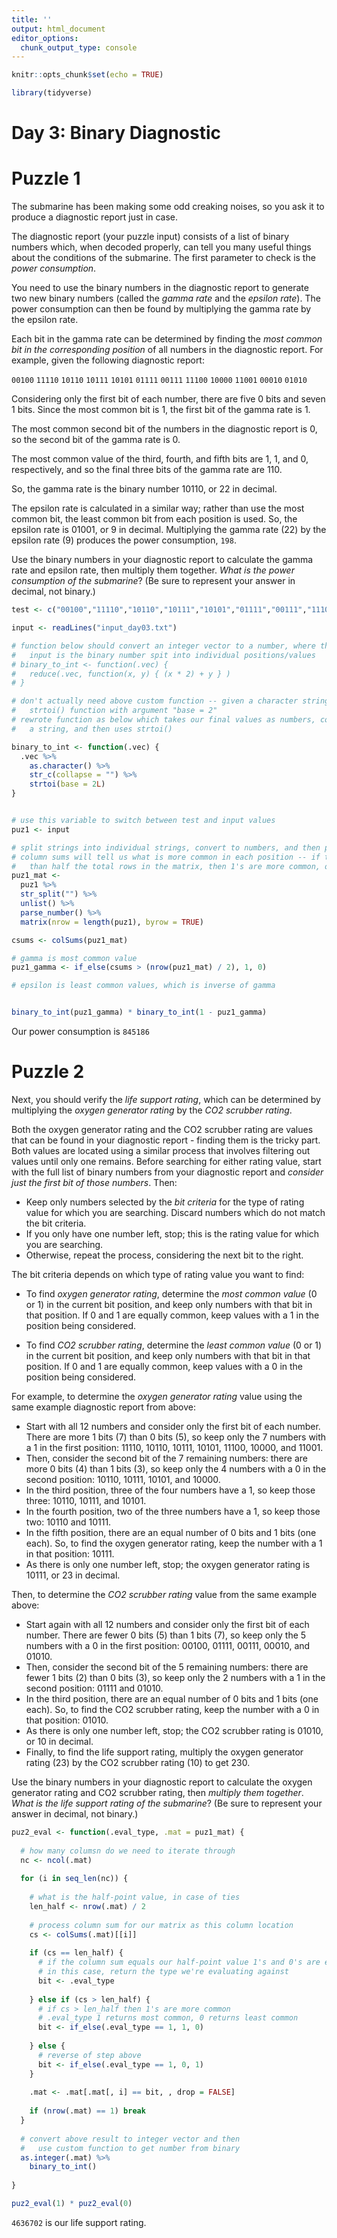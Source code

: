 ```yaml
---
title: ''
output: html_document
editor_options: 
  chunk_output_type: console
---
```


```r
knitr::opts_chunk$set(echo = TRUE)

library(tidyverse)
```

# Day 3: Binary Diagnostic

# Puzzle 1

The submarine has been making some odd creaking noises, so you ask it to produce a diagnostic report just in case.

The diagnostic report (your puzzle input) consists of a list of binary numbers which, when decoded properly, can tell you many useful things about the conditions of the submarine. The first parameter to check is the *power consumption*.

You need to use the binary numbers in the diagnostic report to generate two new binary numbers (called the *gamma rate* and the *epsilon rate*). The power consumption can then be found by multiplying the gamma rate by the epsilon rate.

Each bit in the gamma rate can be determined by finding the *most common bit in the corresponding position* of all numbers in the diagnostic report. For example, given the following diagnostic report:

`00100`
`11110`
`10110`
`10111`
`10101`
`01111`
`00111`
`11100`
`10000`
`11001`
`00010`
`01010`

Considering only the first bit of each number, there are five 0 bits and seven 1 bits. Since the most common bit is 1, the first bit of the gamma rate is 1.

The most common second bit of the numbers in the diagnostic report is 0, so the second bit of the gamma rate is 0.

The most common value of the third, fourth, and fifth bits are 1, 1, and 0, respectively, and so the final three bits of the gamma rate are 110.

So, the gamma rate is the binary number 10110, or 22 in decimal.

The epsilon rate is calculated in a similar way; rather than use the most common bit, the least common bit from each position is used. So, the epsilon rate is 01001, or 9 in decimal. Multiplying the gamma rate (22) by the epsilon rate (9) produces the power consumption, `198`.

Use the binary numbers in your diagnostic report to calculate the gamma rate and epsilon rate, then multiply them together. *What is the power consumption of the submarine*? (Be sure to represent your answer in decimal, not binary.)


```r
test <- c("00100","11110","10110","10111","10101","01111","00111","11100","10000","11001","00010","01010")

input <- readLines("input_day03.txt")

```


```r
# function below should convert an integer vector to a number, where the integer vector
#   input is the binary number spit into individual positions/values
# binary_to_int <- function(.vec) {
#   reduce(.vec, function(x, y) { (x * 2) + y } )
# }

# don't actually need above custom function -- given a character string, we can use the 
#   strtoi() function with argument "base = 2"
# rewrote function as below which takes our final values as numbers, converts it back to 
#   a string, and then uses strtoi()

binary_to_int <- function(.vec) {
  .vec %>% 
    as.character() %>% 
    str_c(collapse = "") %>% 
    strtoi(base = 2L)
}


# use this variable to switch between test and input values
puz1 <- input

# split strings into individual strings, convert to numbers, and then put in a matrix
# column sums will tell us what is more common in each position -- if the colsum is greater
#   than half the total rows in the matrix, then 1's are more common, otherwise 0's are
puz1_mat <- 
  puz1 %>% 
  str_split("") %>% 
  unlist() %>% 
  parse_number() %>% 
  matrix(nrow = length(puz1), byrow = TRUE) 

csums <- colSums(puz1_mat)

# gamma is most common value
puz1_gamma <- if_else(csums > (nrow(puz1_mat) / 2), 1, 0)

# epsilon is least common values, which is inverse of gamma


binary_to_int(puz1_gamma) * binary_to_int(1 - puz1_gamma)

```

Our power consumption is `845186`



# Puzzle 2

Next, you should verify the *life support rating*, which can be determined by multiplying the *oxygen generator rating* by the *CO2 scrubber rating*.

Both the oxygen generator rating and the CO2 scrubber rating are values that can be found in your diagnostic report - finding them is the tricky part. Both values are located using a similar process that involves filtering out values until only one remains. Before searching for either rating value, start with the full list of binary numbers from your diagnostic report and *consider just the first bit of those numbers*. Then:

- Keep only numbers selected by the *bit criteria* for the type of rating value for which you are searching. Discard numbers which do not match the bit criteria.
- If you only have one number left, stop; this is the rating value for which you are searching.
- Otherwise, repeat the process, considering the next bit to the right.


The bit criteria depends on which type of rating value you want to find:

- To find *oxygen generator rating*, determine the *most common value* (0 or 1) in the current bit position, and keep only numbers with that bit in that position. If 0 and 1 are equally common, keep values with a 1 in the position being considered.

- To find *CO2 scrubber rating*, determine the *least common value* (0 or 1) in the current bit position, and keep only numbers with that bit in that position. If 0 and 1 are equally common, keep values with a 0 in the position being considered.


For example, to determine the *oxygen generator rating* value using the same example diagnostic report from above:

- Start with all 12 numbers and consider only the first bit of each number. There are more 1 bits (7) than 0 bits (5), so keep only the 7 numbers with a 1 in the first position: 11110, 10110, 10111, 10101, 11100, 10000, and 11001.
- Then, consider the second bit of the 7 remaining numbers: there are more 0 bits (4) than 1 bits (3), so keep only the 4 numbers with a 0 in the second position: 10110, 10111, 10101, and 10000.
- In the third position, three of the four numbers have a 1, so keep those three: 10110, 10111, and 10101.
- In the fourth position, two of the three numbers have a 1, so keep those two: 10110 and 10111.
- In the fifth position, there are an equal number of 0 bits and 1 bits (one each). So, to find the oxygen generator rating, keep the number with a 1 in that position: 10111.
- As there is only one number left, stop; the oxygen generator rating is 10111, or 23 in decimal.

Then, to determine the *CO2 scrubber rating* value from the same example above:

- Start again with all 12 numbers and consider only the first bit of each number. There are fewer 0 bits (5) than 1 bits (7), so keep only the 5 numbers with a 0 in the first position: 00100, 01111, 00111, 00010, and 01010.
- Then, consider the second bit of the 5 remaining numbers: there are fewer 1 bits (2) than 0 bits (3), so keep only the 2 numbers with a 1 in the second position: 01111 and 01010.
- In the third position, there are an equal number of 0 bits and 1 bits (one each). So, to find the CO2 scrubber rating, keep the number with a 0 in that position: 01010.
- As there is only one number left, stop; the CO2 scrubber rating is 01010, or 10 in decimal.
- Finally, to find the life support rating, multiply the oxygen generator rating (23) by the CO2 scrubber rating (10) to get 230.

Use the binary numbers in your diagnostic report to calculate the oxygen generator rating and CO2 scrubber rating, then *multiply them together*. *What is the life support rating of the submarine*? (Be sure to represent your answer in decimal, not binary.)

```r

puz2_eval <- function(.eval_type, .mat = puz1_mat) {
  
  # how many columsn do we need to iterate through
  nc <- ncol(.mat)
  
  for (i in seq_len(nc)) {
    
    # what is the half-point value, in case of ties
    len_half <- nrow(.mat) / 2
    
    # process column sum for our matrix as this column location
    cs <- colSums(.mat)[[i]]
    
    if (cs == len_half) {
      # if the column sum equals our half-point value 1's and 0's are equally column
      # in this case, return the type we're evaluating against 
      bit <- .eval_type
      
    } else if (cs > len_half) {
      # if cs > len_half then 1's are more common
      # .eval_type 1 returns most common, 0 returns least common
      bit <- if_else(.eval_type == 1, 1, 0)
      
    } else {
      # reverse of step above
      bit <- if_else(.eval_type == 1, 0, 1)
    }
    
    .mat <- .mat[.mat[, i] == bit, , drop = FALSE]
    
    if (nrow(.mat) == 1) break
  }
  
  # convert above result to integer vector and then 
  #   use custom function to get number from binary
  as.integer(.mat) %>% 
    binary_to_int()
  
}

puz2_eval(1) * puz2_eval(0)


```

`4636702` is our life support rating.